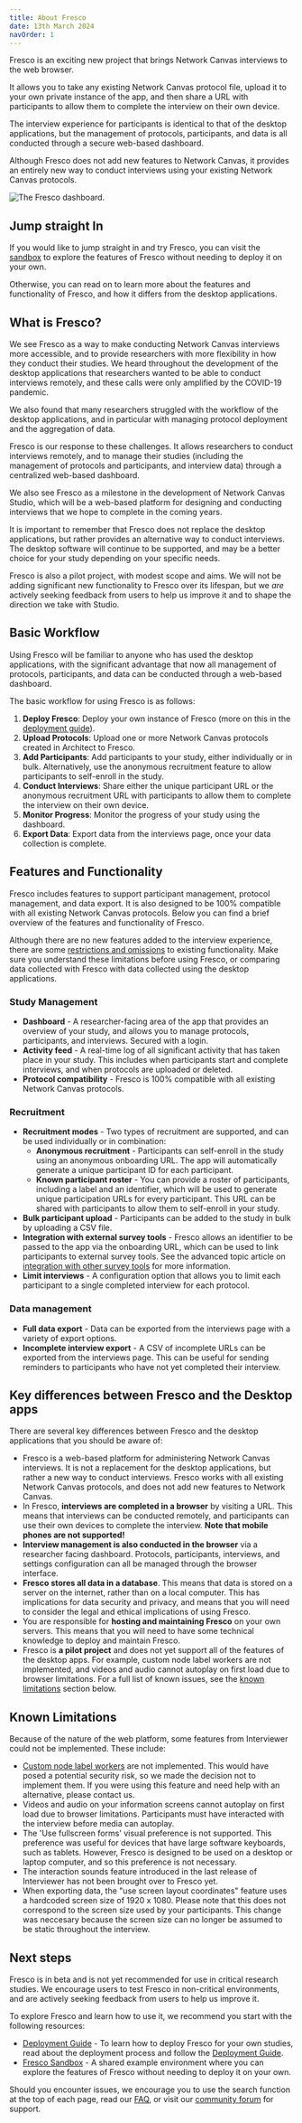 ```yaml
---
title: About Fresco
date: 13th March 2024
navOrder: 1
---
```


<Paragraph variant="lead">
Fresco is an exciting new project that brings Network Canvas interviews to the web browser. 
</Paragraph>

It allows you to take any existing Network Canvas protocol file, upload it to your own private instance of the app, and then share a URL with participants to allow them to complete the interview on their own device.

The interview experience for participants is identical to that of the desktop applications, but the management of protocols, participants, and data is all conducted through a secure web-based dashboard.

Although Fresco does not add new features to Network Canvas, it provides an entirely new way to conduct interviews using
your existing Network Canvas protocols.

![The Fresco dashboard.](/assets/img/fresco-images/features/dashboard.png)

## Jump straight In

If you would like to jump straight in and try Fresco, you can visit the [sandbox](/en/fresco/sandbox) to explore the features of Fresco without needing to deploy it on your own.

Otherwise, you can read on to learn more about the features and functionality of Fresco, and how it differs from the desktop applications.

## What is Fresco?

We see Fresco as a way to make conducting Network Canvas interviews more accessible, and to provide
researchers with more flexibility in how they conduct their studies. We heard throughout the development
of the desktop applications that researchers wanted to be able to conduct interviews remotely, and these
calls were only amplified by the COVID-19 pandemic. 

We also found that many researchers struggled with the workflow of the desktop applications, and
in particular with managing protocol deployment and the aggregation of data. 

Fresco is our response to these challenges. It allows researchers to conduct interviews remotely, and to
manage their studies (including the management of protocols and participants, and interview data) through a centralized web-based dashboard.

We also see Fresco as a milestone in the development of Network Canvas Studio, which will be a web-based
platform for designing and conducting interviews that we hope to complete in the coming years.

It is important to remember that Fresco does not replace the desktop applications, but rather provides an
alternative way to conduct interviews. The desktop software will continue to be supported, and may be a better choice for your study depending on your specific needs. 

Fresco is also a pilot project, with modest scope and aims. We will not be adding significant new functionality to Fresco over its lifespan, but we _are_ actively seeking feedback from users to help us improve it and to shape the direction we take with Studio.

## Basic Workflow

Using Fresco will be familiar to anyone who has used the desktop applications, with the significant advantage that now all management of protocols, participants, and data can be conducted through a web-based dashboard.

The basic workflow for using Fresco is as follows:

1. **Deploy Fresco**: Deploy your own instance of Fresco (more on this in the [deployment guide](/en/fresco/deployment/guide)). 
2. **Upload Protocols**: Upload one or more Network Canvas protocols created in Architect to Fresco.
3. **Add Participants**: Add participants to your study, either individually or in bulk. Alternatively, use the anonymous recruitment feature to allow participants to self-enroll in the study.
4. **Conduct Interviews**: Share either the unique participant URL or the anonymous recruitment URL with participants to allow them to complete the interview on their own device.
5. **Monitor Progress**: Monitor the progress of your study using the dashboard.
6. **Export Data**: Export data from the interviews page, once your data collection is complete.

## Features and Functionality

Fresco includes features to support participant management, protocol management, and data export. It is
also designed to be 100% compatible with all existing Network Canvas protocols. Below you can find a
brief overview of the features and functionality of Fresco.

<TipBox>

Although there are no new features added to the interview experience, there are some [restrictions and omissions](#known-limitations) to existing functionality. Make sure you understand these limitations before using Fresco, or comparing data collected with Fresco with data collected using the desktop applications.

</TipBox>

### Study Management 

- **Dashboard** - A researcher-facing area of the app that provides an overview of your study, and allows you to manage protocols, participants, and interviews. Secured with a login.
- **Activity feed** - A real-time log of all significant activity that has taken place in your study. This includes when participants start and complete interviews, and when protocols are uploaded or deleted.
- **Protocol compatibility** - Fresco is 100% compatible with all existing Network Canvas protocols.

### Recruitment

- **Recruitment modes** - Two types of recruitment are supported, and can be used individually or in combination:
  - **Anonymous recruitment** - Participants can self-enroll in the study using an anonymous onboarding URL. The app will automatically generate a unique participant ID for each participant.
  - **Known participant roster** - You can provide a roster of participants, including a label and an identifier, which will be used to generate unique participation URLs for every participant. This URL can be shared with participants to allow them to self-enroll in your study.
- **Bulk participant upload** - Participants can be added to the study in bulk by uploading a CSV file.
- **Integration with external survey tools** - Fresco allows an identifier to be passed to the app via the onboarding URL, which can be used to link participants to external survey tools. See the advanced topic article on [integration with other survey tools](/en/fresco/advanced-topics/integration) for more information.
- **Limit interviews** - A configuration option that allows you to limit each participant to a single completed interview for each protocol.

### Data management

  - **Full data export** - Data can be exported from the interviews page with a variety of export options.
  - **Incomplete interview export** - A CSV of incomplete URLs can be exported from the interviews page. This can be useful for sending reminders to participants who have not yet completed their interview.



## Key differences between Fresco and the Desktop apps

There are several key differences between Fresco and the desktop applications that you should be aware of:

- Fresco is a web-based platform for administering Network Canvas interviews. It is not a replacement for the desktop applications, but rather a new way to conduct interviews. Fresco works with all existing Network Canvas protocols, and does not add new features to Network Canvas.
- In Fresco, **interviews are completed in a browser** by visiting a URL. This means that interviews can be conducted remotely, and participants can use their own devices to complete the interview. **Note that mobile phones are not supported!**
- **Interview management is also conducted in the browser** via a researcher facing dashboard. Protocols, participants, interviews, and settings configuration can all be managed through the browser interface.
- **Fresco stores all data in a database**. This means that data is stored on a server on the internet, rather than on a local computer. This has implications for data security and privacy, and means that you will need to consider the legal and ethical implications of using Fresco.
- You are responsible for **hosting and maintaining Fresco** on your own servers. This means that you will need to have some technical knowledge to deploy and maintain Fresco.
- Fresco is **a pilot project** and does not yet support all of the features of the desktop apps. For example, custom node label workers are not implemented, and videos and audio cannot autoplay on first load due to browser limitations. For a full list of known issues, see the [known limitations](#known-limitations) section below.


## Known Limitations

Because of the nature of the web platform, some features from Interviewer could not be implemented. These include:

- [Custom node label workers](/en/desktop/advanced-topics/node-labelling#custom-node-labelling-advanced) are not implemented. This would have posed a potential security risk, so we made the decision not to implement them. If you were using this feature and need help with an alternative, please contact us.
- Videos and audio on your information screens cannot autoplay on first load due to browser limitations. Participants must have interacted with the interview before media can autoplay.
- The 'Use fullscreen forms' visual preference is not supported. This preference was useful for devices that have large software keyboards, such as tablets. However, Fresco is designed to be used on a desktop or laptop computer, and so this preference is not necessary.
- The interaction sounds feature introduced in the last release of Interviewer has not been brought over to Fresco yet.
- When exporting data, the "use screen layout coordinates" feature uses a hardcoded screen size of 1920 x 1080. Please note that this does not correspond to the screen size used by your participants. This change was neccesary because the screen size can no longer be assumed to be static throughout the interview.

## Next steps

<TipBox danger>

Fresco is in beta and is not yet recommended for use in critical research studies. We encourage users to test Fresco in non-critical environments, and are actively seeking feedback from users to help us improve it.

</TipBox>

To explore Fresco and learn how to use it, we recommend you start with the following resources:

- [Deployment Guide](/en/fresco/deployment/guide) - To learn how to deploy Fresco for your own studies, read about the deployment process and follow the [Deployment Guide](/en/fresco/deployment/guide/).
- [Fresco Sandbox](/en/fresco/sandbox) - A shared example environment where you can explore the features of Fresco without needing to deploy it on your own.

Should you encounter issues, we encourage you to use the search function at the top of each page, read our [FAQ](/en/fresco/faq), or visit our [community forum](https://community.networkcanvas.com) for support.
